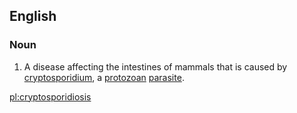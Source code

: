 ==English==

===Noun===
{{en-noun|-}}

# {{context|medical|lang=en}} A disease affecting the intestines of mammals that is caused by [[cryptosporidium]], a [[protozoan]] [[parasite]].

[[pl:cryptosporidiosis]]
